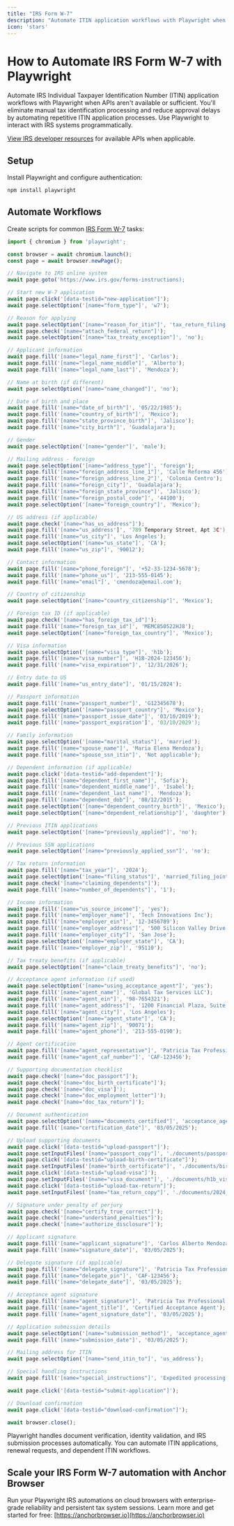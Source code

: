 ```yaml
---
title: "IRS Form W-7"
description: "Automate ITIN application workflows with Playwright when APIs aren't available."
icon: 'stars'
---
```


# How to Automate IRS Form W-7 with Playwright

Automate IRS Individual Taxpayer Identification Number (ITIN) application workflows with Playwright when APIs aren't available or sufficient. You'll eliminate manual tax identification processing and reduce approval delays by automating repetitive ITIN application processes. Use Playwright to interact with IRS systems programmatically.

[View IRS developer resources](https://www.irs.gov/e-file-providers/modernized-e-file-program-information) for available APIs when applicable.

## Setup

Install Playwright and configure authentication:
```bash
npm install playwright
```

## Automate Workflows

Create scripts for common [IRS Form W-7](https://www.irs.gov/pub/irs-pdf/fw7.pdf) tasks:

```JavaScript
import { chromium } from 'playwright';

const browser = await chromium.launch();
const page = await browser.newPage();

// Navigate to IRS online system
await page.goto('https://www.irs.gov/forms-instructions);

// Start new W-7 application
await page.click('[data-testid="new-application"]');
await page.selectOption('[name="form_type"]', 'w7');

// Reason for applying
await page.selectOption('[name="reason_for_itin"]', 'tax_return_filing');
await page.check('[name="attach_federal_return"]');
await page.selectOption('[name="tax_treaty_exception"]', 'no');

// Applicant information
await page.fill('[name="legal_name_first"]', 'Carlos');
await page.fill('[name="legal_name_middle"]', 'Alberto');
await page.fill('[name="legal_name_last"]', 'Mendoza');

// Name at birth (if different)
await page.selectOption('[name="name_changed"]', 'no');

// Date of birth and place
await page.fill('[name="date_of_birth"]', '05/22/1985');
await page.fill('[name="country_of_birth"]', 'Mexico');
await page.fill('[name="state_province_birth"]', 'Jalisco');
await page.fill('[name="city_birth"]', 'Guadalajara');

// Gender
await page.selectOption('[name="gender"]', 'male');

// Mailing address - foreign
await page.selectOption('[name="address_type"]', 'foreign');
await page.fill('[name="foreign_address_line_1"]', 'Calle Reforma 456');
await page.fill('[name="foreign_address_line_2"]', 'Colonia Centro');
await page.fill('[name="foreign_city"]', 'Guadalajara');
await page.fill('[name="foreign_state_province"]', 'Jalisco');
await page.fill('[name="foreign_postal_code"]', '44100');
await page.selectOption('[name="foreign_country"]', 'Mexico');

// US address (if applicable)
await page.check('[name="has_us_address"]');
await page.fill('[name="us_address']', '789 Temporary Street, Apt 3C');
await page.fill('[name="us_city"]', 'Los Angeles');
await page.selectOption('[name="us_state"]', 'CA');
await page.fill('[name="us_zip"]', '90012');

// Contact information
await page.fill('[name="phone_foreign"]', '+52-33-1234-5678');
await page.fill('[name="phone_us"]', '213-555-0145');
await page.fill('[name="email"]', 'cmendoza@email.com');

// Country of citizenship
await page.selectOption('[name="country_citizenship"]', 'Mexico');

// Foreign tax ID (if applicable)
await page.check('[name="has_foreign_tax_id"]');
await page.fill('[name="foreign_tax_id"]', 'MEMC850522HJ8');
await page.selectOption('[name="foreign_tax_country"]', 'Mexico');

// Visa information
await page.selectOption('[name="visa_type"]', 'h1b');
await page.fill('[name="visa_number"]', 'H1B-2024-123456');
await page.fill('[name="visa_expiration"]', '12/31/2026');

// Entry date to US
await page.fill('[name="us_entry_date"]', '01/15/2024');

// Passport information
await page.fill('[name="passport_number"]', 'G12345678');
await page.selectOption('[name="passport_country"]', 'Mexico');
await page.fill('[name="passport_issue_date"]', '03/10/2019');
await page.fill('[name="passport_expiration']', '03/10/2029');

// Family information
await page.selectOption('[name="marital_status"]', 'married');
await page.fill('[name="spouse_name"]', 'Maria Elena Mendoza');
await page.fill('[name="spouse_ssn_itin"]', 'Not applicable');

// Dependent information (if applicable)
await page.click('[data-testid="add-dependent"]');
await page.fill('[name="dependent_first_name"]', 'Sofia');
await page.fill('[name="dependent_middle_name"]', 'Isabel');
await page.fill('[name="dependent_last_name"]', 'Mendoza');
await page.fill('[name="dependent_dob"]', '08/12/2015');
await page.selectOption('[name="dependent_country_birth"]', 'Mexico');
await page.selectOption('[name="dependent_relationship"]', 'daughter');

// Previous ITIN applications
await page.selectOption('[name="previously_applied"]', 'no');

// Previous SSN applications
await page.selectOption('[name="previously_applied_ssn"]', 'no');

// Tax return information
await page.fill('[name="tax_year"]', '2024');
await page.selectOption('[name="filing_status"]', 'married_filing_jointly');
await page.check('[name="claiming_dependents"]');
await page.fill('[name="number_of_dependents"]', '1');

// Income information
await page.fill('[name="us_source_income"]', 'yes');
await page.fill('[name="employer_name"]', 'Tech Innovations Inc');
await page.fill('[name="employer_ein"]', '12-3456789');
await page.fill('[name="employer_address"]', '500 Silicon Valley Drive');
await page.fill('[name="employer_city"]', 'San Jose');
await page.selectOption('[name="employer_state"]', 'CA');
await page.fill('[name="employer_zip"]', '95110');

// Tax treaty benefits (if applicable)
await page.selectOption('[name="claim_treaty_benefits"]', 'no');

// Acceptance agent information (if used)
await page.selectOption('[name="using_acceptance_agent"]', 'yes');
await page.fill('[name="agent_name"]', 'Global Tax Services LLC');
await page.fill('[name="agent_ein"]', '98-7654321');
await page.fill('[name="agent_address"]', '1200 Financial Plaza, Suite 300');
await page.fill('[name="agent_city"]', 'Los Angeles');
await page.selectOption('[name="agent_state"]', 'CA');
await page.fill('[name="agent_zip"]', '90071');
await page.fill('[name="agent_phone"]', '213-555-0190');

// Agent certification
await page.fill('[name="agent_representative"]', 'Patricia Tax Professional');
await page.fill('[name="agent_caf_number"]', 'CAF-123456');

// Supporting documentation checklist
await page.check('[name="doc_passport"]');
await page.check('[name="doc_birth_certificate"]');
await page.check('[name="doc_visa']');
await page.check('[name="doc_employment_letter"]');
await page.check('[name="doc_tax_return"]');

// Document authentication
await page.selectOption('[name="documents_certified"]', 'acceptance_agent');
await page.fill('[name="certification_date"]', '03/05/2025');

// Upload supporting documents
await page.click('[data-testid="upload-passport"]');
await page.setInputFiles('[name="passport_copy"]', './documents/passport_certified_copy.pdf');
await page.click('[data-testid="upload-birth-certificate"]');
await page.setInputFiles('[name="birth_certificate"]', './documents/birth_certificate_certified.pdf');
await page.click('[data-testid="upload-visa"]');
await page.setInputFiles('[name="visa_document"]', './documents/h1b_visa_copy.pdf');
await page.click('[data-testid="upload-tax-return"]');
await page.setInputFiles('[name="tax_return_copy"]', './documents/2024_form_1040.pdf');

// Signature under penalty of perjury
await page.check('[name="certify_true_correct"]');
await page.check('[name="understand_penalties"]');
await page.check('[name="authorize_disclosure"]');

// Applicant signature
await page.fill('[name="applicant_signature"]', 'Carlos Alberto Mendoza');
await page.fill('[name="signature_date"]', '03/05/2025');

// Delegate signature (if applicable)
await page.fill('[name="delegate_signature"]', 'Patricia Tax Professional');
await page.fill('[name="delegate_pin"]', 'CAF-123456');
await page.fill('[name="delegate_date"]', '03/05/2025');

// Acceptance agent signature
await page.fill('[name="agent_signature"]', 'Patricia Tax Professional');
await page.fill('[name="agent_title"]', 'Certified Acceptance Agent');
await page.fill('[name="agent_signature_date"]', '03/05/2025');

// Application submission details
await page.selectOption('[name="submission_method"]', 'acceptance_agent');
await page.fill('[name="submission_date"]', '03/05/2025');

// Mailing address for ITIN
await page.selectOption('[name="send_itin_to"]', 'us_address');

// Special handling instructions
await page.fill('[name="special_instructions"]', 'Expedited processing requested due to pending tax return deadline. Original documents authenticated by CAA.');

await page.click('[data-testid="submit-application"]');

// Download confirmation
await page.click('[data-testid="download-confirmation"]');

await browser.close();
```

Playwright handles document verification, identity validation, and IRS submission processes automatically. You can automate ITIN applications, renewal requests, and dependent ITIN workflows.


## Scale your IRS Form W-7 automation with Anchor Browser

Run your Playwright IRS automations on cloud browsers with enterprise-grade reliability and persistent tax system sessions. Learn more and get started for free: [https://anchorbrowser.io](https://anchorbrowser.io)

